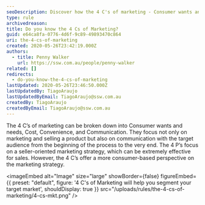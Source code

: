 ```yaml
---
seoDescription: Discover how the 4 C's of marketing - Consumer wants and needs, Cost, Convenience, and Communication - help you understand your target audience's needs and preferences.
type: rule
archivedreason:
title: Do you know the 4 Cs of Marketing?
guid: e64ca8fa-0776-4d6f-9c89-49893470c864
uri: the-4-cs-of-marketing
created: 2020-05-26T23:42:19.000Z
authors:
  - title: Penny Walker
    url: https://ssw.com.au/people/penny-walker
related: []
redirects:
  - do-you-know-the-4-cs-of-marketing
lastUpdated: 2020-05-26T23:46:50.000Z
lastUpdatedBy: TiagoAraujo
lastUpdatedByEmail: TiagoAraujo@ssw.com.au
createdBy: TiagoAraujo
createdByEmail: TiagoAraujo@ssw.com.au
---
```


The 4 C’s of marketing can be broken down into Consumer wants and needs, Cost, Convenience, and Communication. They focus not only on marketing and selling a product but also on communication with the target audience from the beginning of the process to the very end.
The 4 P’s focus on a seller-oriented marketing strategy, which can be extremely effective for sales. However, the 4 C’s offer a more consumer-based perspective on the marketing strategy.


<imageEmbed
  alt="Image"
  size="large"
  showBorder={false}
  figureEmbed={{
    preset: "default",
    figure: '4 C\'s of Marketing will help you segment your target market',
    shouldDisplay: true
  }}
  src="/uploads/rules/the-4-cs-of-marketing/4-cs-mkt.png"
/>
